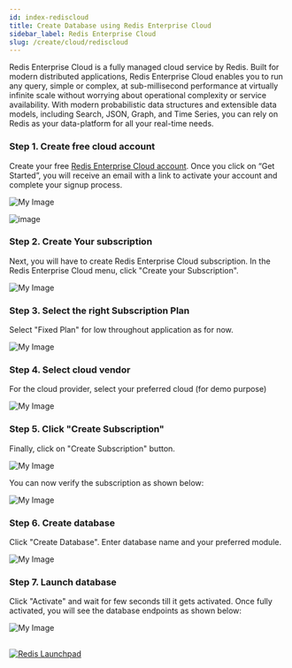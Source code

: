```yaml
---
id: index-rediscloud
title: Create Database using Redis Enterprise Cloud
sidebar_label: Redis Enterprise Cloud
slug: /create/cloud/rediscloud
---
```


Redis Enterprise Cloud is a fully managed cloud service by Redis. Built for modern distributed applications, Redis Enterprise Cloud enables you to run any query, simple or complex, at sub-millisecond performance at virtually infinite scale without worrying about operational complexity or service availability. With modern probabilistic data structures and extensible data models, including Search, JSON, Graph, and Time Series, you can rely on Redis as your data-platform for all your real-time needs.

### Step 1. Create free cloud account

Create your free <a href="https://redis.com/try-free/" target="_blank" rel="noopener">Redis Enterprise Cloud account</a>. Once you click on “Get Started”, you will receive an email with a link to activate your account and complete your signup process.

![My Image](tryfree.png)

![image](images/deployment.png)

### Step 2. Create Your subscription

Next, you will have to create Redis Enterprise Cloud subscription. In the Redis Enterprise Cloud menu, click "Create your Subscription".

![My Image](images/create_subscription.png)

### Step 3. Select the right Subscription Plan

Select "Fixed Plan" for low throughout application as for now.

![My Image](images/select_subscription.png)

### Step 4. Select cloud vendor

For the cloud provider, select your preferred cloud (for demo purpose)

![My Image](images/select_cloud.png)

### Step 5. Click "Create Subscription"

Finally, click on "Create Subscription" button.

![My Image](images/final_subscription.png)

You can now verify the subscription as shown below:

![My Image](images/Verify_subscription.png)

### Step 6. Create database

Click "Create Database". Enter database name and your preferred module.

![My Image](images/create_database.png)

### Step 7. Launch database

Click "Activate" and wait for few seconds till it gets activated. Once fully activated, you will see the database endpoints as shown below:

![My Image](images/launch_database.png)

##

<a
  href="https://launchpad.redis.com"
  target="_blank"
  rel="noopener"
  className="link">

  <img
    src="/img/launchpad.png"
    className="thumb"
    loading="lazy"
    alt="Redis Launchpad"
  />

</a>
